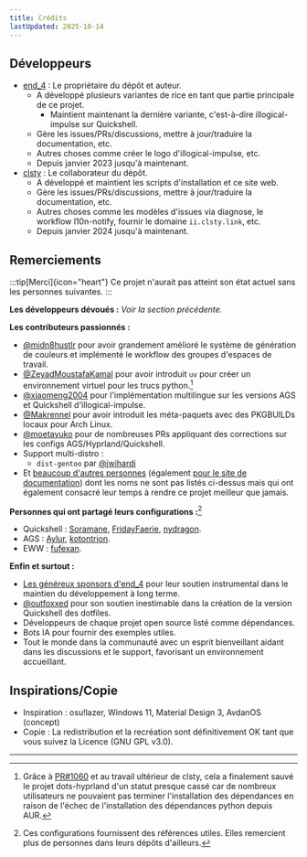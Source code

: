 ```yaml
---
title: Crédits
lastUpdated: 2025-10-14
---
```


## Développeurs
- [end_4](https://github.com/end-4) : Le propriétaire du dépôt et auteur.
  - A développé plusieurs variantes de rice en tant que partie principale de ce projet.
    - Maintient maintenant la dernière variante, c'est-à-dire illogical-impulse sur Quickshell.
  - Gère les issues/PRs/discussions, mettre à jour/traduire la documentation, etc.
  - Autres choses comme créer le logo d'illogical-impulse, etc.
  - Depuis janvier 2023 jusqu'à maintenant.
- [clsty](https://github.com/clsty) : Le collaborateur du dépôt.
  - A développé et maintient les scripts d'installation et ce site web.
  - Gère les issues/PRs/discussions, mettre à jour/traduire la documentation, etc.
  - Autres choses comme les modèles d'issues via diagnose, le workflow l10n-notify, fournir le domaine `ii.clsty.link`, etc.
  - Depuis janvier 2024 jusqu'à maintenant.

## Remerciements

:::tip[Merci]{icon="heart"}
Ce projet n'aurait pas atteint son état actuel sans les personnes suivantes.
:::

**Les développeurs dévoués :** _Voir la section précédente._

**Les contributeurs passionnés :**
- [@midn8hustlr](https://github.com/midn8hustlr) pour avoir grandement amélioré le système de génération de couleurs et implémenté le workflow des groupes d'espaces de travail.
- [@ZeyadMoustafaKamal](https://github.com/ZeyadMoustafaKamal) pour avoir introduit `uv` pour créer un environnement virtuel pour les trucs python.[^1]
- [@xiaomeng2004](https://github.com/xiaomeng2004) pour l'implémentation multilingue sur les versions AGS et Quickshell d'illogical-impulse.
- [@Makrennel](https://github.com/Makrennel) pour avoir introduit les méta-paquets avec des PKGBUILDs locaux pour Arch Linux.
- [@moetayuko](https://github.com/moetayuko) pour de nombreuses PRs appliquant des corrections sur les configs AGS/Hyprland/Quickshell.
- Support multi-distro :
  - `dist-gentoo` par [@jwihardi](https://github.com/jwihardi)
- Et [beaucoup d'autres personnes](https://github.com/end-4/dots-hyprland/graphs/contributors) (également [pour le site de documentation](https://github.com/end-4/dots-hyprland-wiki/graphs/contributors)) dont les noms ne sont pas listés ci-dessus mais qui ont également consacré leur temps à rendre ce projet meilleur que jamais.

**Personnes qui ont partagé leurs configurations :**[^2]
- Quickshell : [Soramane](https://github.com/caelestia-dots/shell/), [FridayFaerie](https://github.com/FridayFaerie/quickshell), [nydragon](https://github.com/nydragon/nysh).
- AGS : [Aylur](https://github.com/Aylur/dotfiles/tree/ags-pre-ts), [kotontrion](https://github.com/kotontrion/dotfiles).
- EWW : [fufexan](https://github.com/fufexan/dotfiles).

**Enfin et surtout :**
- [Les généreux sponsors d'end_4](https://github.com/sponsors/end-4) pour leur soutien instrumental dans le maintien du développement à long terme.
- [@outfoxxed](https://github.com/outfoxxed/) pour son soutien inestimable dans la création de la version Quickshell des dotfiles.
- Développeurs de chaque projet open source listé comme dépendances.
- Bots IA pour fournir des exemples utiles.
- Tout le monde dans la communauté avec un esprit bienveillant aidant dans les discussions et le support, favorisant un environnement accueillant.

## Inspirations/Copie

- Inspiration : osu!lazer, Windows 11, Material Design 3, AvdanOS (concept)
- Copie : La redistribution et la recréation sont définitivement OK tant que vous suivez la Licence (GNU GPL v3.0).

---

[^1]: Grâce à [PR#1060](https://github.com/end-4/dots-hyprland/pull/1060) et au travail ultérieur de clsty, cela a finalement sauvé le projet dots-hyprland d'un statut presque cassé car de nombreux utilisateurs ne pouvaient pas terminer l'installation des dépendances en raison de l'échec de l'installation des dépendances python depuis AUR.
[^2]: Ces configurations fournissent des références utiles. Elles remercient plus de personnes dans leurs dépôts d'ailleurs.
